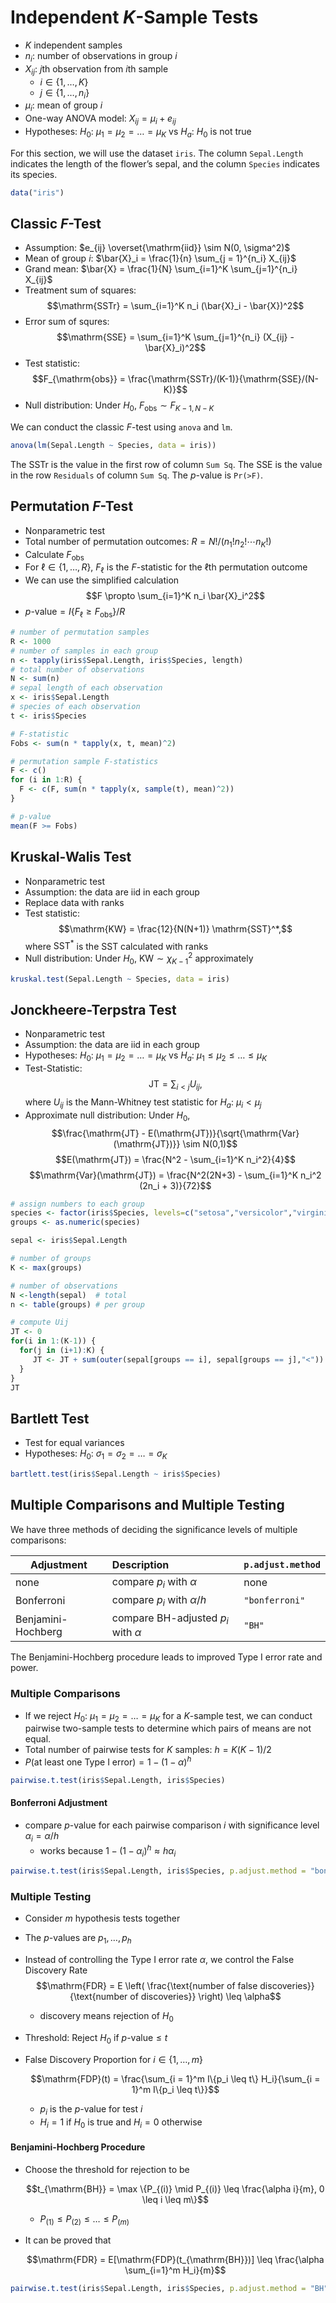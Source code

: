 # Independent $K$-Sample Tests

- $K$ independent samples
- $n_i$: number of observations in group $i$
- $X_{ij}$: $j$th observation from $i$th sample
  - $i \in \{1, \dots, K\}$
  - $j \in \{1, \dots, n_i\}$
- $\mu_i$: mean of group $i$
- One-way ANOVA model: $X_{ij} = \mu_i + e_{ij}$
- Hypotheses: $H_0$: $\mu_1 = \mu_2 = \dots = \mu_K$ vs 
              $H_a$: $H_0$ is not true

For this section, we will use the dataset `iris`.
The column `Sepal.Length` indicates the length of the flower's sepal,
and the column `Species` indicates its species.

```r
data("iris")
```


## Classic $F$-Test

- Assumption: $e_{ij} \overset{\mathrm{iid}} \sim N(0, \sigma^2)$
- Mean of group $i$: $\bar{X}_i = \frac{1}{n} \sum_{j = 1}^{n_i} X_{ij}$
- Grand mean: $\bar{X} = \frac{1}{N} \sum_{i=1}^K \sum_{j=1}^{n_i} X_{ij}$
- Treatment sum of squares:
  $$\mathrm{SSTr} = \sum_{i=1}^K n_i (\bar{X}_i - \bar{X})^2$$
- Error sum of squres:
  $$\mathrm{SSE} = \sum_{i=1}^K \sum_{j=1}^{n_i} (X_{ij} - \bar{X}_i)^2$$
- Test statistic:
  $$F_{\mathrm{obs}} = \frac{\mathrm{SSTr}/(K-1)}{\mathrm{SSE}/(N-K)}$$
- Null distribution: Under $H_0$, $F_{\mathrm{obs}} \sim F_{K-1, N-K}$

We can conduct the classic $F$-test using `anova` and `lm`.

```r
anova(lm(Sepal.Length ~ Species, data = iris))
```

The SSTr is the value in the first row of column `Sum Sq`.
The SSE is the value in the row `Residuals` of column `Sum Sq`.
The $p$-value is `Pr(>F)`.

## Permutation $F$-Test

- Nonparametric test
- Total number of permutation outcomes: $R = N!/(n_1! n_2! \cdots n_K!)$
- Calculate $F_{\mathrm{obs}}$
- For $\ell \in \{1, \dots, R\}$, 
  $F_\ell$ is the $F$-statistic for the $\ell$th permutation outcome
- We can use the simplified calculation
    $$F \propto \sum_{i=1}^K n_i \bar{X}_i^2$$
- $p\text{-value} = I\{F_\ell \geq F_{\mathrm{obs}}\} / R$

```r
# number of permutation samples
R <- 1000 
# number of samples in each group
n <- tapply(iris$Sepal.Length, iris$Species, length)
# total number of observations
N <- sum(n)
# sepal length of each observation
x <- iris$Sepal.Length
# species of each observation
t <- iris$Species

# F-statistic
Fobs <- sum(n * tapply(x, t, mean)^2)

# permutation sample F-statistics
F <- c()
for (i in 1:R) {
  F <- c(F, sum(n * tapply(x, sample(t), mean)^2))
}

# p-value
mean(F >= Fobs)
```


## Kruskal-Walis Test

- Nonparametric test
- Assumption: the data are iid in each group
- Replace data with ranks
- Test statistic: 
  $$\mathrm{KW} = \frac{12}{N(N+1)} \mathrm{SST}^*,$$
  where $\mathrm{SST}^*$ is the SST calculated with ranks
- Null distribution:
  Under $H_0$, $\mathrm{KW} \sim \chi^2_{K-1}$ approximately
  
```r
kruskal.test(Sepal.Length ~ Species, data = iris)
```


## Jonckheere-Terpstra Test

- Nonparametric test
- Assumption: the data are iid in each group
- Hypotheses: $H_0$: $\mu_1 = \mu_2 = \dots = \mu_K$ vs 
              $H_a$: $\mu_1 \leq \mu_2 \leq \dots \leq \mu_K$
- Test-Statistic:
  $$\mathrm{JT} = \sum_{i < j} U_{ij},$$
  where $U_{ij}$ is the Mann-Whitney test statistic
  for $H_a$: $\mu_i < \mu_j$
- Approximate null distribution: Under $H_0$,
  $$\frac{\mathrm{JT} - E(\mathrm{JT})}{\sqrt{\mathrm{Var}(\mathrm{JT})}}
  \sim N(0,1)$$
  $$E(\mathrm{JT}) = \frac{N^2 - \sum_{i=1}^K n_i^2}{4}$$
  $$\mathrm{Var}(\mathrm{JT}) 
  = \frac{N^2(2N+3) - \sum_{i=1}^K n_i^2 (2n_i + 3)}{72}$$

```r
# assign numbers to each group
species <- factor(iris$Species, levels=c("setosa","versicolor","virginica"))
groups <- as.numeric(species)

sepal <- iris$Sepal.Length

# number of groups
K <- max(groups)

# number of observations
N <-length(sepal)  # total
n <- table(groups) # per group

# compute Uij
JT <- 0
for(i in 1:(K-1)) {
  for(j in (i+1):K) {
     JT <- JT + sum(outer(sepal[groups == i], sepal[groups == j],"<"))
  }
}
JT
```


## Bartlett Test

- Test for equal variances
- Hypotheses: $H_0$: $\sigma_1 = \sigma_2 = \dots = \sigma_K$

```r
bartlett.test(iris$Sepal.Length ~ iris$Species)
```


## Multiple Comparisons and Multiple Testing {.tabset .tabset-pills}

We have three methods of deciding the significance levels of multiple comparisons:

Adjustment         Description                             `p.adjust.method`
----------         ---------------------------             -----------------
none               compare $p_i$ with $\alpha$             none
Bonferroni         compare $p_i$ with $\alpha / h$         `"bonferroni"`
Benjamini-Hochberg compare BH-adjusted $p_i$ with $\alpha$ `"BH"`

The Benjamini-Hochberg procedure leads to improved Type I error rate and power.

### Multiple Comparisons

- If we reject $H_0$: $\mu_1 = \mu_2 = \dots = \mu_K$ for a $K$-sample test,
  we can conduct pairwise two-sample tests to determine which pairs of means
  are not equal.
- Total number of pairwise tests for $K$ samples: $h = K(K-1)/2$
- $P(\text{at least one Type I error}) = 1 - (1 - \alpha)^h$

```r
pairwise.t.test(iris$Sepal.Length, iris$Species)
```

#### Bonferroni Adjustment

- compare $p$-value for each pairwise comparison $i$ with significance level
  $\alpha_i = \alpha / h$
  - works because $1 - (1 - \alpha_i)^h \approx h \alpha_i$

```r
pairwise.t.test(iris$Sepal.Length, iris$Species, p.adjust.method = "bonferroni")
```


### Multiple Testing

- Consider $m$ hypothesis tests together
- The $p$-values are $p_1, \dots, p_h$
- Instead of controlling the Type I error rate $\alpha$, 
  we control the False Discovery Rate
  $$\mathrm{FDR} 
  = E \left( \frac{\text{number of false discoveries}}{\text{number of discoveries}} \right)
  \leq \alpha$$
  - discovery means rejection of $H_0$
- Threshold: Reject $H_0$ if $p\text{-value} \leq t$
- False Discovery Proportion for $i \in \{1, \dots, m\}$

  $$\mathrm{FDP}(t) = \frac{\sum_{i = 1}^m I\{p_i \leq t\} H_i}{\sum_{i = 1}^m I\{p_i \leq t\}}$$
  - $p_i$ is the $p$-value for test $i$
  - $H_i = 1$ if $H_0$ is true and $H_i = 0$ otherwise

#### Benjamini-Hochberg Procedure

- Choose the threshold for rejection to be

  $$t_{\mathrm{BH}} = \max \{P_{(i)} \mid P_{(i)} \leq \frac{\alpha i}{m}, 0 \leq i \leq m\}$$
  - $P_{(1)} \leq P_{(2)} \leq \dots \leq P_{(m)}$
- It can be proved that

  $$\mathrm{FDR} = E[\mathrm{FDP}(t_{\mathrm{BH}})] 
  \leq \frac{\alpha \sum_{i=1}^m H_i}{m}$$

```r
pairwise.t.test(iris$Sepal.Length, iris$Species, p.adjust.method = "BH")
```